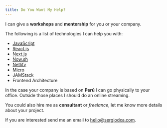 ```yaml
---
title: Do You Want My Help?
---
```


I can give a **workshops** and **mentorship** for you or your company.

The following is a list of technologies I can help you with:

* [JavaScript](https://www.javascript.com)
* [React.js](https://reactjs.org)
* [Next.js](https://github.com/zeit/next.js)
* [Now.sh](https://now.sh)
* [Netlify](https://netlify.com/)
* [Micro](https://github.com/zeit/micro)
* JAMStack
* Frontend Architecture

In the case your company is based on **Perú** I can go physically to your office. Outside those places I should do an online streaming.

You could also hire me as **consultant** or _freelance_, let me know more details about your project.

If you are interested send me an email to [hello@sergiodxa.com](mailto:hello@sergiodxa.com?subject=Services).
